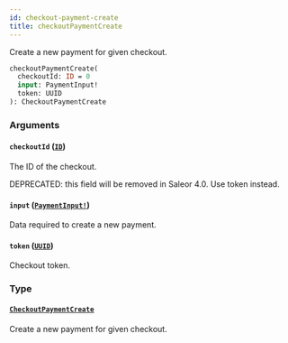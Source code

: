 ```yaml
---
id: checkout-payment-create
title: checkoutPaymentCreate
---
```


Create a new payment for given checkout.

```graphql
checkoutPaymentCreate(
  checkoutId: ID = 0
  input: PaymentInput!
  token: UUID
): CheckoutPaymentCreate

```

### Arguments

#### `checkoutId` ([`ID`](/developer/api-reference/scalars/id.mdx))

The ID of the checkout.

DEPRECATED: this field will be removed in Saleor 4.0. Use token instead.

#### `input` ([`PaymentInput!`](/developer/api-reference/inputs/payment-input.mdx))

Data required to create a new payment.

#### `token` ([`UUID`](/developer/api-reference/scalars/uuid.mdx))

Checkout token.

### Type

#### [`CheckoutPaymentCreate`](/developer/api-reference/objects/checkout-payment-create.mdx)

Create a new payment for given checkout.
